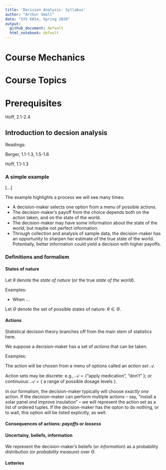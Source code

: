 ```yaml
---
title: 'Decision Analysis: Syllabus'
author: "Arthur Small"
date: "SYS 6014, Spring 2020"
output:
  github_document: default
  html_notebook: default
---
```



# Course Mechanics

# Course Topics

# Prerequisites

Hoff, 2.1-2.4

##  Introduction to decsion analysis

Readings:

Berger, 1.1-1.3, 1.5-1.6

Hoff, 1.1-1.3

### A simple example

[...]

The example highlights a process we will see many times:

  * A decision-maker selects one option from a menu of possible actions.
  * The decision-maker's payoff from the choice depends both on the action taken, and on the state of the world.
  * The decision-maker may have some information about the state of the world, but maybe not perfect information.
  * Through collection and analysis of sample data, the decision-maker has an opportunity to sharpen her estimate of the true state of the world. Potentially, better information could yield a decision with higher payoffs.

### Definitions and formalism

#### States of nature

Let $\theta$ denote the *state of nature* (or the true *state of the world*). 

Examples:

  * When ...
  
Let $\Theta$ denote the set of possible states of nature: $\theta \in \Theta$.


#### Actions

Statistical decision theory branches off from the main stem of statistics here. 

We suppose a decision-maker has a set of *actions* that can be taken.

Examples:

The action will be chosen from a menu of options called an *action set* $\mathcal{A}$. 

Action sets may be discrete: e.g., $\mathcal{A} = \{$"apply medication", "don't" $\}$; or continuous: $\mathcal{A} = \{$ a range of possible dosage levels $\}$.

In our formalism, the decision-maker typically will choose *exactly one* action. If the decision-maker can perform multiple actions -- say, "install a solar panel *and* improve insulation" -- we will represent the action set as a list of ordered tuples. If the decision-maker has the opton to do nothing, or to wait, this option will be listed explicitly, as well. 


#### Consequences of actions: *payoffs* or *lossess*




#### Uncertainy, beliefs, information


We represent the decision-maker's beliefs (or *information*) as a probability distribution (or *probability measure*) over $\Theta$.\footnote{To be more formal and technically correct: A given probability measure is defined over a specified set of subsets of $\Theta$ that are called *measurable* subsets. The set of measurable subsets must satisfy certain technical properies. For example, if $A, B \in Theta$ are both measureable, then $A \cap B$, $A \cup B$, and their complements $A^C$ and $B^C$ must also be measurable. For the most part in this course, we will not need to worry about the measure-theoretic foundations of probability theory.}


#### Lotteries


